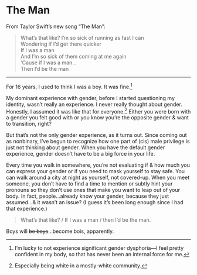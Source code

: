 
# The Man

From Taylor Swift’s new song “The Man”:

> What’s that like? I’m so sick of running as fast I can  
> Wondering if I’d get there quicker  
> If I was a man  
> And I’m so sick of them coming at me again  
> ‘Cause if I was a man…  
> Then I’d be the man

<Embed url="https://song.link/us/i/1468058176" />

___

For 16 years, I used to think I was a boy. It was fine.[^1]

[^1]: I’m lucky to not experience significant gender dysphoria—I feel pretty confident in my body, so that has never been an internal force for me.

My dominant experience with gender, before I started questioning my identity, wasn’t really an experience. I never really thought about gender. Honestly, I assumed it was like that for everyone.[^2] Either you were born with a gender you felt good with or you know you’re the opposite gender & want to transition, right?

[^2]: Especially being white in a mostly-white community.

But that’s not the only gender experience, as it turns out. Since coming out as nonbinary, I’ve begun to recognize how one part of (cis) male privilege is just not thinking about gender. When you have the default gender experience, gender doesn’t have to be a big force in your life.

Every time you walk in somewhere, you’re not evaluating if & how much you can express your gender or if you need to mask yourself to stay safe. You can walk around a city at night as yourself, not covered-up. When you meet someone, you don’t have to find a time to mention or subtly hint your pronouns so they don’t use ones that make you want to leap out of your body. In fact, people…already know your gender, because they just assumed…& it wasn’t an issue? (I guess it’s been long enough since I had that experience.)

> What’s that like? / If I was a man / then I’d be the man.

Boys will ~~be boys~~…become bois, apparently.
